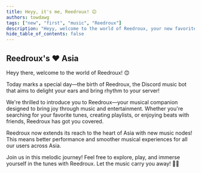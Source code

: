 ```yaml
---
title: Heyy, it's me, Reedroux! 😊
authors: towdawg
tags: ["new", "first", "music", "Reedroux"]
description: "Heyy, welcome to the world of Reedroux, your new favorite Discord music bot!"
hide_table_of_contents: false
---
```


<!--truncate-->

## Reedroux's ❤️ Asia

Heyy there, welcome to the world of Reedroux! 😊

Today marks a special day—the birth of Reedroux, the Discord music bot that aims to delight your ears and bring rhythm to your server!

We're thrilled to introduce you to Reedroux—your musical companion designed to bring joy through music and entertainment. Whether you're searching for your favorite tunes, creating playlists, or enjoying beats with friends, Reedroux has got you covered.

Reedroux now extends its reach to the heart of Asia with new music nodes! This means better performance and smoother musical experiences for all our users across Asia.

Join us in this melodic journey! Feel free to explore, play, and immerse yourself in the tunes with Reedroux. Let the music carry you away! 🎵✨
